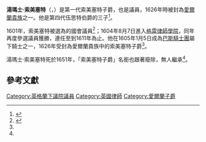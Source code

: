 '''湯瑪士·索美塞特'''（{{lang|en|Thomas Somerset}}，{{bd|？||1651年}}）是第一代索美塞特子爵，也是{{Link-en|英格蘭下議院|House of Commons of England}}議員，1626年時被封為[[愛爾蘭貴族|愛爾蘭貴族]]之一。他是第四代伍思特伯爵{{Link-en|威廉·索美塞特，第四代伍思特伯爵|Edward Somerset, 4th Earl of Worcester|愛德華·索美塞特}}的三子<ref name=Williams>{{Cite web|url=http://www.archive.org/stream/cu31924030498939#page/n143/mode/2up|author=W. R. Williams|title=''Parliamentary History of the Principality of Wales''|language=en|accessdate=2013-07-04}}</ref>。

1601年，索美塞特被選為{{Link-en|蒙矛斯郡選區|Monmouthshire (UK Parliament constituency)}}的國會議員<ref name=Willis>{{Cite Notitia Parliamentaria|converted=1|part=2|pages=229–239}}</ref>；1604年8月7日進入[[格雷律師學院|格雷律師學院]]，同年再度參選議員獲勝，連任至到1611年為止。他在1605年1月5日成為[[巴斯勳章|巴斯騎士團]]屬下騎士之一，1626年受封為愛爾蘭貴族中的索美塞特子爵<ref name=Williams/>。

湯瑪士·索美塞特死於1651年，「索美塞特子爵」名銜也跟著廢除，無人繼承<ref name=Williams/>。

== 參考文獻 ==
{{reflist}}
{{s-start}}
{{s-par|en}}
{{succession box 
| title={{Link-en|蒙矛斯郡選區|Monmouthshire (UK Parliament constituency)}}國會議員
| before=  
| with= {{Link-en|亨利·摩根 (威爾斯)|Henry Morgan (of Llandaff)|亨利·摩根}} 1601年
| with2=  {{Link-en|約翰·赫伯特 (英格蘭樞密院)|John Herbert (Secretary of State)|約翰·赫伯特閣下}} 1604-1611年
| years=1601年－1611年
| after= {{Link-en|華特·蒙塔古 (英格蘭下議院議員)|Walter Montagu (MP)|華特·蒙塔古}}
| after2= [[William_Jones_(of_Treowen)|William Jones]]
}}
{{s-end}}
{{DEFAULTSORT:Somerset, Thomas}}
[[Category:英格蘭下議院議員|Category:英格蘭下議院議員]]
[[Category:英國律師|Category:英國律師]]
[[Category:愛爾蘭子爵|Category:愛爾蘭子爵]]